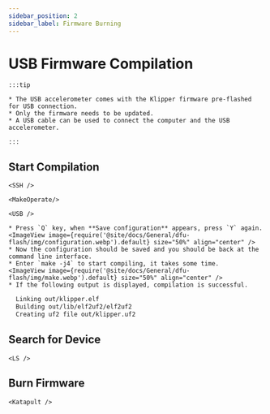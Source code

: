 ```yaml
---
sidebar_position: 2
sidebar_label: Firmware Burning
---
```




# USB Firmware Compilation

    :::tip

    * The USB accelerometer comes with the Klipper firmware pre-flashed for USB connection.
    * Only the firmware needs to be updated.
    * A USB cable can be used to connect the computer and the USB accelerometer.

    :::

## Start Compilation

    <SSH />

    <MakeOperate/>

    <USB />

    * Press `Q` key, when **Save configuration** appears, press `Y` again.
    <ImageView image={require('@site/docs/General/dfu-flash/img/configuration.webp').default} size="50%" align="center" />
    * Now the configuration should be saved and you should be back at the command line interface.
    * Enter `make -j4` to start compiling, it takes some time.
    <ImageView image={require('@site/docs/General/dfu-flash/img/make.webp').default} size="50%" align="center" />
    * If the following output is displayed, compilation is successful.

```bash
  Linking out/klipper.elf
  Building out/lib/elf2uf2/elf2uf2
  Creating uf2 file out/klipper.uf2
```

## Search for Device

    <LS />


## Burn Firmware
    <Katapult />
